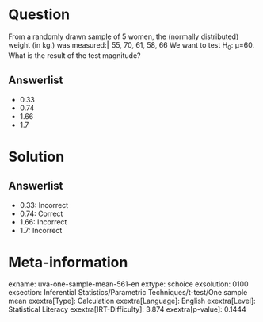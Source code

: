 Question
========

From a randomly drawn sample of 5 women, the (normally distributed) weight (in kg.) was measured:‖ 55, 70, 61, 58, 66\ We want to test H~0~: μ=60. What is the result of the test magnitude?

Answerlist
----------

* 0.33
* 0.74
* 1.66
* 1.7

Solution
========

Answerlist
----------

* 0.33: Incorrect
* 0.74: Correct
* 1.66: Incorrect
* 1.7: Incorrect

Meta-information
================
exname: uva-one-sample-mean-561-en
extype: schoice
exsolution: 0100
exsection: Inferential Statistics/Parametric Techniques/t-test/One sample mean
exextra[Type]: Calculation
exextra[Language]: English
exextra[Level]: Statistical Literacy
exextra[IRT-Difficulty]: 3.874
exextra[p-value]: 0.1444
